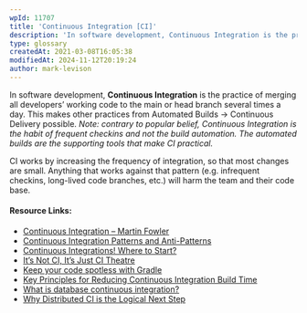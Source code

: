 ```yaml
---
wpId: 11707
title: 'Continuous Integration [CI]'
description: 'In software development, Continuous Integration is the practice of merging all developers'' working code to the main or head branch several times a day. This makes other practices from Automated Builds -&gt; Continuous Delivery possible. Note: contrary to popular belief, Continuous Integration is the habit of frequent checkins and not the build automation. The automated builds ...'
type: glossary
createdAt: 2021-03-08T16:05:38
modifiedAt: 2024-11-12T20:19:24
author: mark-levison
---
```



In software development, **Continuous Integration** is the practice of merging all developers’ working code to the main or head branch several times a day. This makes other practices from Automated Builds -> Continuous Delivery possible. _Note: contrary to popular belief, Continuous Integration is the habit of frequent checkins and not the build automation. The automated builds are the supporting tools that make CI practical._

CI works by increasing the frequency of integration, so that most changes are small. Anything that works against that pattern (e.g. infrequent checkins, long-lived code branches, etc.) will harm the team and their code base.

#### Resource Links:

*   [Continuous Integration – Martin Fowler](https://martinfowler.com/articles/continuousIntegration.html)
*   [Continuous Integration Patterns and Anti-Patterns](https://dzone.com/refcardz/continuous-integration)
*   [Continuous Integrations! Where to Start?](https://thinkinglabs.io/articles/2024/11/01/continuous-integration-where-to-start.html)
*   [It’s Not CI, It’s Just CI Theatre](https://www.gocd.org/2017/05/16/its-not-CI-its-CI-theatre/)
*   [Keep your code spotless with Gradle](https://github.com/diffplug/spotless)
*   [Key Principles for Reducing Continuous Integration Build Time](https://blogs.agilefaqs.com/2014/10/03/key-principles-for-reducing-continuous-integration-build-time/)
*   [What is database continuous integration?](https://www.red-gate.com/simple-talk/devops/database-devops/database-continuous-integration/)
*   [Why Distributed CI is the Logical Next Step](https://qualityswdev.com/2010/12/15/why-distributed-ci-is-the-logical-next-step/)